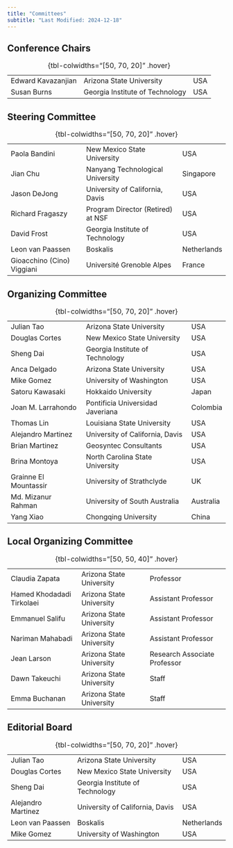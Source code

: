 ```yaml
---
title: "Committees"
subtitle: "Last Modified: 2024-12-18" 
---
```


## Conference Chairs

|                |                                 |         |
|----------------|---------------------------------|---------|
| Edward Kavazanjian | Arizona State University        | USA     |
| Susan Burns    | Georgia Institute of Technology | USA     |

: {tbl-colwidths="[50, 70, 20]" .hover}

## Steering Committee

|                            |                                   |             |
|----------------------------|-----------------------------------|-------------|
| Paola Bandini              | New Mexico State University       | USA         |
| Jian Chu                   | Nanyang Technological University  | Singapore   |
| Jason DeJong               | University of California, Davis   | USA         |
| Richard Fragaszy           | Program Director (Retired) at NSF | USA         |
| David Frost                | Georgia Institute of Technology   | USA         |
| Leon van Paassen           | Boskalis                          | Netherlands |
| Gioacchino (Cino) Viggiani | Université Grenoble Alpes         | France      |

: {tbl-colwidths="[50, 70, 20]" .hover}

## Organizing Committee 

|                       |                                  |           |
|-----------------------|----------------------------------|-----------|
| Julian Tao            | Arizona State University         | USA       |
| Douglas Cortes        | New Mexico State University      | USA       |
| Sheng Dai             | Georgia Institute of Technology  | USA       |
| Anca Delgado          | Arizona State University         | USA       |
| Mike Gomez            | University of Washington         | USA       |
| Satoru Kawasaki       | Hokkaido University              | Japan     |
| Joan M. Larrahondo    | Pontificia Universidad Javeriana | Colombia  |
| Thomas Lin            | Louisiana State University       | USA       |
| Alejandro Martinez    | University of California, Davis  | USA       |
| Brian Martinez        | Geosyntec Consultants            | USA       |
| Brina Montoya         | North Carolina State University  | USA       |
| Grainne El Mountassir | University of Strathclyde        | UK        |
| Md. Mizanur Rahman    | University of South Australia    | Australia |
| Yang Xiao             | Chongqing University             | China     |

: {tbl-colwidths="[50, 70, 20]" .hover}

## Local Organizing Committee

|                           |                          |                              |
|---------------------------|--------------------------|------------------------------|
| Claudia Zapata            | Arizona State University | Professor                    |
| Hamed Khodadadi Tirkolaei | Arizona State University | Assistant Professor          |
| Emmanuel Salifu           | Arizona State University | Assistant Professor          |
| Nariman Mahabadi          | Arizona State University | Assistant Professor          |
| Jean Larson               | Arizona State University | Research Associate Professor |
| Dawn Takeuchi             | Arizona State University | Staff                        |
| Emma Buchanan             | Arizona State University | Staff                        |

: {tbl-colwidths="[50, 50, 40]" .hover}

## Editorial Board

|                  |                                 |             |
|------------------|---------------------------------|-------------|
| Julian Tao       | Arizona State University        | USA         |
| Douglas Cortes   | New Mexico State University     | USA         |
| Sheng Dai        | Georgia Institute of Technology | USA         |
| Alejandro Martinez    | University of California, Davis  | USA       |
| Leon van Paassen | Boskalis                        | Netherlands |
| Mike Gomez       | University of Washington        | USA         |

: {tbl-colwidths="[50, 70, 20]" .hover}
